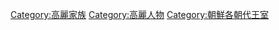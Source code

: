 [[Category:高麗家族|Category:高麗家族]]
[[Category:高麗人物|Category:高麗人物]]
[[Category:朝鮮各朝代王室|Category:朝鮮各朝代王室]]